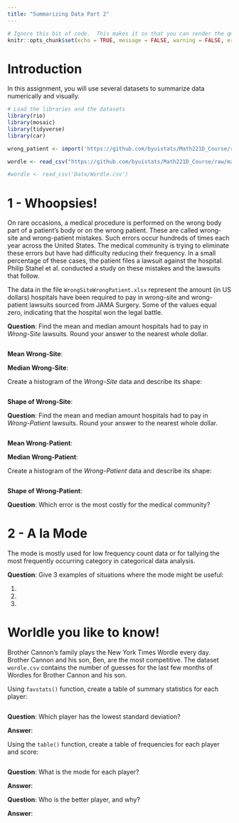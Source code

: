 ```yaml
---
title: "Summarizing Data Part 2"
---
```

```r
# Ignore this bit of code.  This makes it so that you can render the qmd file even when there are errors in your code.
knitr::opts_chunk$set(echo = TRUE, message = FALSE, warning = FALSE, error = TRUE)
```


# Introduction

In this assignment, you will use several datasets to summarize data numerically and visually.

```r
# Load the libraries and the datasets
library(rio)
library(mosaic)
library(tidyverse)
library(car)

wrong_patient <- import('https://github.com/byuistats/Math221D_Course/raw/main/Data/WrongSiteWrongPatient.xlsx') %>% tibble()

wordle <- read_csv("https://github.com/byuistats/Math221D_Course/raw/main/Data/Wordle.csv")

#wordle <- read_csv('Data/Wordle.csv')

```


# 1 - Whoopsies!

On rare occasions, a medical procedure is performed on the wrong body part of a patient’s body or on the wrong patient. These are called wrong-site and wrong-patient mistakes. Such errors occur hundreds of times each year across the United States. The medical community is trying to eliminate these errors but have had difficulty reducing their frequency. In a small percentage of these cases, the patient files a lawsuit against the hospital. Philip Stahel et al. conducted a study on these mistakes and the lawsuits that follow.

The data in the file `WrongSiteWrongPatient.xlsx` represent the amount (in US dollars) hospitals have been required to pay in wrong-site and wrong-patient lawsuits sourced from JAMA Surgery. Some of the values equal zero, indicating that the hospital won the legal battle. 


__Question__:  Find the mean and median amount hospitals had to pay in *Wrong-Site* lawsuits. Round your answer to the nearest whole dollar.

```r

```

__Mean Wrong-Site__:  

__Median Wrong-Site__:  

Create a histogram of the *Wrong-Site* data and describe its shape:

```r


```

__Shape of Wrong-Site__:  


__Question__:  Find the mean and median amount hospitals had to pay in *Wrong-Patient* lawsuits. Round your answer to the nearest whole dollar.

```r

```

__Mean Wrong-Patient__:  

__Median Wrong-Patient__:  

Create a histogram of the *Wrong-Patient* data and describe its shape:

```r


```


__Shape of Wrong-Patient__:  


__Question__:  Which error is the most costly for the medical community?


# 2 - A la Mode

The mode is mostly used for low frequency count data or for tallying the most frequently occurring category in categorical data analysis.  

__Question__:  Give 3 examples of situations where the mode might be useful:

1. 
2. 
3. 


# Worldle you like to know!

Brother Cannon's family plays the New York Times Wordle every day.  Brother Cannon and his son, Ben, are the most competitive.  The dataset `wordle.csv` contains the number of guesses for the last few months of Wordles for Brother Cannon and his son.  


Using `favstats()` function, create a table of summary statistics for each player:

```r

```


__Question__:  Which player has the lowest standard deviation?

__Answer__:  

Using the `table()` function, create a table of frequencies for each player and score:

```r

```


__Question__: What is the mode for each player?

__Answer__:  


__Question__:  Who is the better player, and why?

__Answer__:

